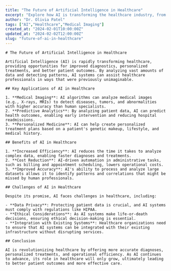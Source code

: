 ```yaml
---
title: "The Future of Artificial Intelligence in Healthcare"
excerpt: "Explore how AI is transforming the healthcare industry, from diagnostics to personalized treatment."
author: "Dr. Olivia Patel"
tags: ["AI","Healthcare","Medical Imaging"]
created_at: "2024-02-01T10:00:00Z"
updated_at: "2024-02-02T12:00:00Z"
slug: "future-of-ai-in-healthcare"
---
```


    # The Future of Artificial Intelligence in Healthcare
    
    Artificial Intelligence (AI) is rapidly transforming healthcare, providing opportunities for improved diagnostics, personalized treatments, and better patient outcomes. By analyzing vast amounts of data and detecting patterns, AI systems can assist healthcare professionals in ways that were previously unimaginable.
    
    ## Key Applications of AI in Healthcare
    
    1. **Medical Imaging**: AI algorithms can analyze medical images (e.g., X-rays, MRIs) to detect diseases, tumors, and abnormalities with higher accuracy than human specialists.
    2. **Predictive Analytics**: By analyzing patient data, AI can predict health outcomes, enabling early intervention and reducing hospital readmissions.
    3. **Personalized Medicine**: AI can help create personalized treatment plans based on a patient's genetic makeup, lifestyle, and medical history.
    
    ## Benefits of AI in Healthcare
    
    1. **Increased Efficiency**: AI reduces the time it takes to analyze complex data, enabling faster diagnoses and treatments.
    2. **Cost Reduction**: AI-driven automation in administrative tasks, such as billing and appointment scheduling, lowers operational costs.
    3. **Improved Accuracy**: AI's ability to process and analyze large datasets allows it to identify patterns and correlations that might be missed by human professionals.
    
    ## Challenges of AI in Healthcare
    
    Despite its promise, AI faces challenges in healthcare, including:
    
    - **Data Privacy**: Protecting patient data is crucial, and AI systems must comply with regulations like HIPAA.
    - **Ethical Considerations**: As AI systems make life-or-death decisions, ensuring ethical decision-making is essential.
    - **Integration with Existing Systems**: Healthcare organizations need to ensure that AI systems can be integrated with their existing infrastructure without disrupting services.
    
    ## Conclusion
    
    AI is revolutionizing healthcare by offering more accurate diagnoses, personalized treatments, and operational efficiency. As AI continues to advance, its role in healthcare will only grow, ultimately leading to better patient outcomes and more effective care.
        